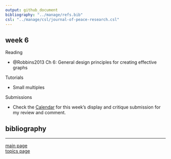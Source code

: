 ```yaml
---
output: github_document
bibliography: "../manage/refs.bib" 
csl: "../manage/csl/journal-of-peace-research.csl"
---
```


## week 6

Reading

- @Robbins2013 Ch 6: General design principles for creating effective graphs

Tutorials

- Small multiples

Submissions

- Check the [Calendar](admin-02_calendar.pdf) for this week's display and critique submission for my review and comment.


## bibliography 

<div id="refs"></div>
  
---

[main page](../README.md)<br>
[topics page](../README-by-topic.md)

